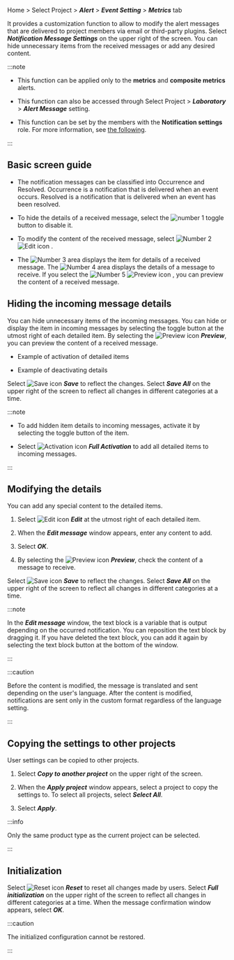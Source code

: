 Home > Select Project > **_Alert_** > **_Event Setting_** > **_Metrics_** tab

It provides a customization function to allow to modify the alert messages that are delivered to project members via email or third-party plugins. Select **_Notification Message Settings_** on the upper right of the screen. You can hide unnecessary items from the received messages or add any desired content.

<ImgLang img='notification-set-message.png' desc='알림 메시지 설정' />

:::note

- This function can be applied only to the **metrics** and **composite metrics** alerts.

- This function can also be accessed through Select Project > **_Laboratory_** > **_Alert Message_** setting.

- This function can be set by the members with the **Notification settings** role. For more information, see [the following](../project/project-structure#project-auth).

:::

## Basic screen guide

<ImgLang img='notification-set-message-main.png' desc='알림 메시지 설정' />

- The notification messages can be classified into <span class='occur set-noti'>Occurrence</span> and <span class='resolve set-noti'>Resolved</span>. <span class='occur set-noti'>Occurrence</span> is a notification that is delivered when an event occurs. <span class='resolve set-noti'>Resolved</span> is a notification that is delivered when an event has been resolved.

- To hide the details of a received message, select the ![number 1](/img/number-01.png) toggle button to disable it.

- To modify the content of the received message, select ![Number 2](/img/number-02.png) ![Edit icon](/img/ico-edit.svg) <Cmdname sid="edit" className="uitext" />.

- The ![Number 3](/img/number-03.png) area displays the item for details of a received message. The ![Number 4](/img/number-04.png) area displays the details of a message to receive. If you select the ![Number 5](/img/number-05.png) ![Preview icon](/img/ico-noti.svg) <Cmdname sid="preview" className="uitext" />, you can preview the content of a received message.

## Hiding the incoming message details

You can hide unnecessary items of the incoming messages. You can hide or display the item in incoming messages by selecting the toggle button at the utmost right of each detailed item. By selecting the ![Preview icon](/img/ico-noti.svg) **_Preview_**, you can preview the content of a received message.

- Example of activation of detailed items

  <ImgLang img='notification-set-message-preview.png' desc='활성화 미리보기' />

- Example of deactivating details

  <ImgLang img='notification-set-message-preview-disabled.png' desc='비활성화 미리보기' />

Select ![Save icon](/img/ic-s-check.svg) **_Save_** to reflect the changes. Select **_Save All_** on the upper right of the screen to reflect all changes in different categories at a time.

:::note

- To add hidden item details to incoming messages, activate it by selecting the toggle button of the item.

- Select ![Activation icon](/img/ic-power.svg) **_Full Activation_** to add all detailed items to incoming messages.

:::

## Modifying the details

You can add any special content to the detailed items. 

1. Select ![Edit icon](/img/ico-edit.svg) **_Edit_** at the utmost right of each detailed item.

2. When the **_Edit message_** window appears, enter any content to add.

   <ImgLang img='notification-set-message-edit.png' desc='메시지 편집' />

3. Select **_OK_**.

4. By selecting the ![Preview icon](/img/ico-noti.svg) **_Preview_**, check the content of a message to receive.

   <ImgLang img='notification-set-message-edit-preview.png' desc='메시지 편집' />

Select ![Save icon](/img/ic-s-check.svg) **_Save_** to reflect the changes. Select **_Save All_** on the upper right of the screen to reflect all changes in different categories at a time.

:::note

In the **_Edit message_** window, the text block is a variable that is output depending on the occurred notification. You can reposition the text block by dragging it. If you have deleted the text block, you can add it again by selecting the text block button at the bottom of the window.

<ImgLang img='notification-set-message-edit-block.png' desc='메시지 편집' />

:::

:::caution

Before the content is modified, the message is translated and sent depending on the user's language. After the content is modified, notifications are sent only in the custom format regardless of the language setting.

:::

## Copying the settings to other projects

User settings can be copied to other projects. 

1. Select **_Copy to another project_** on the upper right of the screen.

2. When the **_Apply project_** window appears, select a project to copy the settings to. To select all projects, select **_Select All_**.

3. Select **_Apply_**.

:::info

Only the same product type as the current project can be selected.

:::

## Initialization

Select ![Reset icon](/img/ico-reset.svg) **_Reset_** to reset all changes made by users. Select **_Full initialization_** on the upper right of the screen to reflect all changes in different categories at a time. When the message confirmation window appears, select **_OK_**.

:::caution

The initialized configuration cannot be restored.

:::
